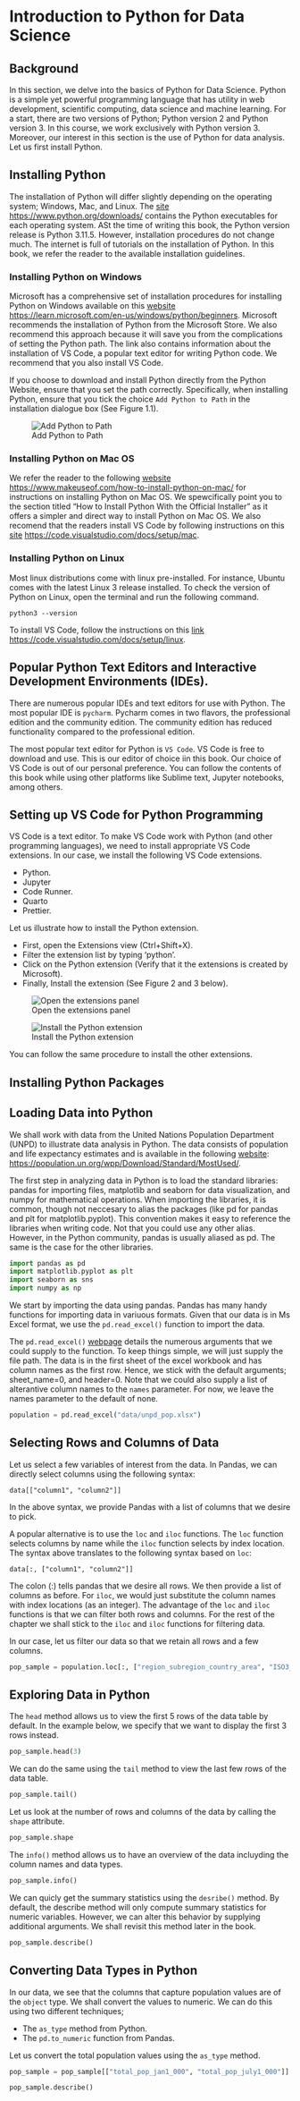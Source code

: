 # **Introduction to Python for Data Science**

## Background

In this section, we delve into the basics of Python for Data Science. Python is a simple yet powerful programming language that has utility in web development, scientific computing, data science and machine learning. For a start, there are two versions of Python; Python version 2 and Python version 3. In this course, we work exclusively with Python version 3. Moreover, our interest in this section is the use of Python for data analysis. Let us first install Python.

## Installing Python

The installation of Python will differ slightly depending on the operating system; Windows, Mac, and Linux. The [site](https://www.python.org/downloads/) <https://www.python.org/downloads/> contains the Python executables for each operating system. ASt the time of writing this book, the Python version release is Python 3.11.5. However, installation procedures do not change much. The internet is full of tutorials on the installation of Python. In this book, we refer the reader to the available installation guidelines. 

### Installing Python on Windows

Microsoft has a comprehensive set of installation procedures for installing Python on Windows available on this [website](https://learn.microsoft.com/en-us/windows/python/beginners) <https://learn.microsoft.com/en-us/windows/python/beginners>. Microsoft recommends the installation of Python from the Microsoft Store. We also recommend this approach because it will save you from the complications of setting the Python path. The link also contains information about the installation of VS Code, a popular text editor for writing Python code. We recommend that you also install VS Code.

If you choose to download and install Python directly from the Python Website, ensure that you set the path correctly. Specifically, when installing Python, ensure that you tick the choice `Add Python to Path` in the installation dialogue box (See Figure 1.1). 

![Add Python to Path](images/path.jpeg)


### Installing Python on Mac OS

We refer the reader to the following [website](https://www.makeuseof.com/how-to-install-python-on-mac/) <https://www.makeuseof.com/how-to-install-python-on-mac/> for instructions on installing Python on Mac OS. We spewcifically point you to the section titled "How to Install Python With the Official Installer" as it offers a simpler and direct way to install Python on Mac OS. We also recomend that the readers install VS Code by following instructions on this [site](https://code.visualstudio.com/docs/setup/mac) <https://code.visualstudio.com/docs/setup/mac>. 

### Installing Python on Linux

Most linux distributions come with linux pre-installed. For instance, Ubuntu comes with the latest Linux 3 release installed. To check the version of Python on Linux, open the terminal and run the following command. 

```
python3 --version
```

To install VS Code, follow the instructions on this [link](https://code.visualstudio.com/docs/setup/linux) <https://code.visualstudio.com/docs/setup/linux>. 

## Popular Python Text Editors and Interactive Development Environments (IDEs).

There are numerous popular IDEs and text editors for use with Python. The most popular IDE is `pycharm`. Pycharm comes in two flavors, the professional edition and the community edition. The community edition has reduced functionality compared to the professional edition. 

The most popular text editor for Python is `VS Code`. VS Code is free to download and use. This is our editor of choice iin this book. Our choice of VS Code is out of our personal preference. You can follow the contents of this book while using other platforms like Sublime text, Jupyter notebooks, among others. 

## Setting up VS Code for Python Programming

VS Code is a text editor. To make VS Code work with Python (and other programming languages), we need to install appropriate VS Code extensions. In our case, we install the following VS Code extensions.

- Python.
- Jupyter
- Code Runner.
- Quarto
- Prettier.

Let us illustrate how to install the Python extension. 

- First, open the Extensions view (Ctrl+Shift+X).
- Filter the extension list by typing 'python'.
- Click on the Python extension (Verify that it the extensions is created by Microsoft).
- Finally, Install the extension  (See Figure 2 and 3 below).

![Open the extensions panel](images/vs_ext.jpeg)


![Install the Python extension](images/vs_ext_install.jpeg)

You can follow the same procedure to install the other extensions. 

## Installing Python Packages


## Loading Data into Python

We shall work with data from the United Nations Population Department (UNPD) to illustrate data analysis in Python. The data consists of population and life expectancy estimates and is available in the following [website](https://population.un.org/wpp/Download/Standard/MostUsed/): <https://population.un.org/wpp/Download/Standard/MostUsed/>.

The first step in analyzing data in Python is to load the standard libraries: pandas for importing files, matplotlib and seaborn for data visualization, and numpy for mathematical operations. When importing the libraries, it is common, though not neccesary to alias the packages (like pd for pandas and plt for matplotlib.pyplot). This convention makes it easy to reference the libraries when writing code. Not that you could use any other alias. However, in the Python community, pandas is usually aliased as pd. The same is the case for the other libraries. 

```python
import pandas as pd
import matplotlib.pyplot as plt
import seaborn as sns
import numpy as np
```

We start by importing the data using pandas. Pandas has many handy functions for importing data in variuous formats. Given that our data is in Ms Excel format, we use the `pd.read_excel()` function to import the data.

The `pd.read_excel()` [webpage](https://pandas.pydata.org/docs/reference/api/pandas.read_excel.html) details the numerous arguments that we could supply to the function. To keep things simple, we will just supply the file path. The data is in the first sheet of the excel workbook and has column names as the first row. Hence, we stick with the default arguments; sheet_name=0, and header=0. Note that we could also supply a list of alterantive column names to the `names` parameter. For now, we leave the names parameter to the default of none. 

```python
population = pd.read_excel("data/unpd_pop.xlsx")
```


## Selecting Rows and Columns of Data

Let us select a few variables of interest from the data. In Pandas, we can directly select columns using the following syntax:

```
data[["column1", "column2"]]
```
In the above syntax, we provide Pandas with a list of columns that we desire to pick.

A popular alternative is to use the `loc` and `iloc` functions. The `loc` function selects columns by name while the `iloc` function selects by index location. The syntax above translates to the following syntax based on `loc`:

```
data[:, ["column1", "column2"]]
```

The colon (:) tells pandas that we desire all rows. We then provide a list of columns as before. For `iloc`, we would just substitute the column names with index locations (as an integer). The advantage of the `loc` and `iloc` functions is that we can filter both rows and columns. For the rest of the chapter we shall stick to the `iloc` and `iloc` functions for filtering data. 

In our case, let us filter our data so that we retain all rows and a few columns. 

```python
pop_sample = population.loc[:, ["region_subregion_country_area", "ISO3_code", "year", "total_pop_jan1_000", "total_pop_july1_000", "male_pop_july1_000", "female_pop_july1_000"]]
```

## Exploring Data in Python

The `head` method allows us to view the first 5 rows of the data table by default. In the example below, we specify that we want to display the first 3 rows instead.

```python
pop_sample.head(3)
```

We can do the same using the `tail` method to view the last few rows of the data table.

```python
pop_sample.tail()
```

Let us look at the number of rows and columns of the data by calling the `shape` attribute.

```python
pop_sample.shape
```

The `info()` method allows us to have an overview of the data incluyding the column names and data types. 

```python
pop_sample.info()
```

We can quicly get the summary statistics using the `desribe()` method. By default, the describe method will only compute summary statistics for numeric variables. However, we can alter this behavior by supplying additional arguments. We shall revisit this method later in the book.

```python
pop_sample.describe()
```


## Converting Data Types in Python

In our data, we see that the columns that capture population values are of the `object` type. We shall convert the values to numeric. We can do this using two different techniques;

- The `as_type` method from Python.
- The `pd.to_numeric` function from Pandas.

Let us convert the total population values using the `as_type` method.

```python
pop_sample = pop_sample[["total_pop_jan1_000", "total_pop_july1_000"]].astype("float64")
```



```python
pop_sample.describe()
```












